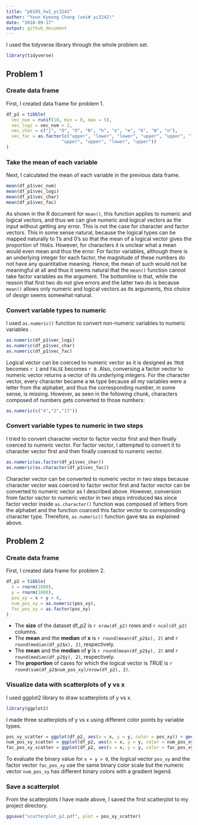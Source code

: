 ```yaml
---
title: "p8105_hw1_yc3242"
author: "Youn Kyeong Chang (uni# yc3242)"
date: "2018-09-17"
output: github_document
---
```


I used the tidyverse library through the whole problem set.

```r
library(tidyverse)
```

## Problem 1

### Create data frame 

First, I created data frame for problem 1.

```r
df_p1 = tibble(
  vec_num = runif(10, min = 0, max = 5),
  vec_logi = vec_num > 2,
  vec_char = c("j", "O", "O", "N", "h", "e", "e", "K", "W", "n"),
  vec_fac = as.factor(c("upper", "lower", "lower", "upper", "upper", "lower", 
                     "upper", "upper", "lower", "upper"))
)
```


### Take the mean of each variable 

Next, I calculated the mean of each variable in the previous data frame.

```r
mean(df_p1$vec_num)
mean(df_p1$vec_logi)
mean(df_p1$vec_char)
mean(df_p1$vec_fac)
```

As shown in the R document for `mean()`, this function applies to numeric and logical vectors, and thus we can give numeric and logical vectors as the input without getting any error. This is not the case for character and factor vectors. This in some sense natural, because the logical types can be mapped naturally to 1's and 0's so that the mean of a logical vector gives the proportion of `TRUE`s. However, for characters it is unclear what a mean would even mean and thus the error. For factor variables, although there is an underlying integer for each factor, the magnitude of these numbers do not have any quantitative meaning. Hence, the mean of such would not be meaningful at all and thus it seems natural that the `mean()` function cannot take factor variables as the argument. The bottomline is that, while the reason that first two do not give errors and the latter two do is because `mean()` allows only numeric and logical vectors as its arguments, this choice of design seems somewhat natural.


### Convert variable types to numeric 

I used `as.numeric()` function to convert non-numeric variables to numeric variables .

```r
as.numeric(df_p1$vec_logi)
as.numeric(df_p1$vec_char)
as.numeric(df_p1$vec_fac)
```

Logical vector can be coerced to numeric vector as it is designed as `TRUE` becomes `r 1` and `FALSE` becomes `r 0`. Also, conversing a factor vector to numeric vector returns a vector of its underlying integers. For the character vector, every character became a `NA` type because all my variables were a letter from the alphabet, and thus the corresponding number, in some sense, is missing. However, as seen in the following chunk, characters composed of numbers gets converted to those numbers:

```r
as.numeric(c("4","2","17"))
```


### Convert variable types to numeric in two steps

I tried to convert character vector to factor vector first and then finally coerced to numeric vector.
For factor vector, I attempted to convert it to character vector first and then finally coerced to numeric vector.

```r
as.numeric(as.factor(df_p1$vec_char))
as.numeric(as.character(df_p1$vec_fac))
```

Character vector can be converted to numeric vector in two steps because character vector was coerced to factor vector first and factor vector can be converted to numeric vector as I described above. However, conversion from factor vactor to numeric vector in two steps introduced `NA`s since factor vector inside `as.character()` function was composed of letters from the alphabet and the function coarced this factor vector to corresponding character type. Therefore, `as.numeric()` function gave `NA`s as explained above.



## Problem 2

### Create data frame

First, I created data frame for problem 2.

```r
df_p2 = tibble(
  x = rnorm(1000),
  y = rnorm(1000),
  pos_xy = x + y > 0,
  num_pos_xy = as.numeric(pos_xy),
  fac_pos_xy = as.factor(pos_xy)
)
```

* The **size** of the dataset df_p2 is `r nrow(df_p2)` rows and `r ncol(df_p2)` columns.  
* The **mean** and the **median** of **x** is `r round(mean(df_p2$x), 2)` and `r round(median(df_p2$x), 2)`, respectively. 
* The **mean** and the **median** of **y** is `r round(mean(df_p2$y), 2)` and `r round(median(df_p2$y), 2)`, respectively. 
* The **proportion** of cases for which the logical vector is _TRUE_ is `r round(sum(df_p2$num_pos_xy)/nrow(df_p2), 2)`. 


### Visualize data with scatterplots of y vs x

I used ggplot2 library to draw scatterplots of y vs x.

```r
library(ggplot2)
```

I made three scatterplots of y vs x using different color points by variable types.

```r
pos_xy_scatter = ggplot(df_p2, aes(x = x, y = y, color = pos_xy)) + geom_point()
num_pos_xy_scatter = ggplot(df_p2, aes(x = x, y = y, color = num_pos_xy)) + geom_point()
fac_pos_xy_scatter = ggplot(df_p2, aes(x = x, y = y, color = fac_pos_xy)) + geom_point()
```

To evaluate the binary value for ``x + y > 0``, the logical vector ``pos_xy`` and the factor vector `` fac_pos_xy`` use the same binary color scale but the numeric vector ``num_pos_xy`` has different binary colors with a gradient legend.


### Save a scatterplot

From the scatterplots I have made above, I saved the first scatterplot to my project directory. 

```r
ggsave("scatterplot_p2.pdf", plot = pos_xy_scatter)
```

